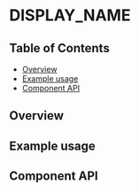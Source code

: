 
# DISPLAY_NAME

## Table of Contents

- [Overview](#overview)
- [Example usage](#example-usage)
- [Component API](#component-api)

## Overview

<!-- TODO: Overview. -->

## Example usage

<!-- TODO: One example per designed use case. -->

<Canvas>
  <Story id={getStorybookSlug(pkg, DISPLAY_NAME.displayName, 'STYLE_NAME')} />
</Canvas>

## Component API

<ArgsTable />
